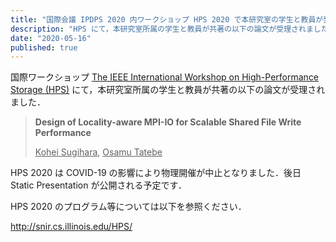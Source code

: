 ```yaml
---
title: "国際会議 IPDPS 2020 内ワークショップ HPS 2020 で本研究室の学生と教員が発表します"
description: "HPS にて，本研究室所属の学生と教員が共著の以下の論文が受理されました．"
date: "2020-05-16"
published: true
---
```


国際ワークショップ [The IEEE International Workshop on High-Performance Storage (HPS)](http://snir.cs.illinois.edu/HPS/) にて，本研究室所属の学生と教員が共著の以下の論文が受理されました．

> **Design of Locality-aware MPI-IO for Scalable Shared File Write Performance**
>
> <u>Kohei Sugihara</u>, <u>Osamu Tatebe</u>

HPS 2020 は COVID-19 の影響により物理開催が中止となりました．後日 Static Presentation が公開される予定です．

HPS 2020 のプログラム等については以下を参照ください．

http://snir.cs.illinois.edu/HPS/
